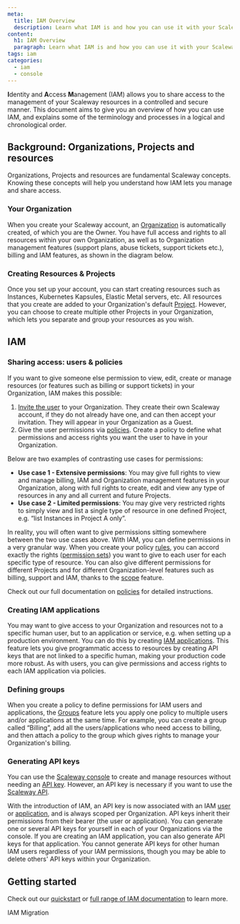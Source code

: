 ```yaml
---
meta:
  title: IAM Overview
  description: Learn what IAM is and how you can use it with your Scaleway account
content:
  h1: IAM Overview
  paragraph: Learn what IAM is and how you can use it with your Scaleway account
tags: iam
categories: 
  - iam
  - console
---
```


**I**dentity and **A**ccess **M**anagement (IAM) allows you to share access to the management of your Scaleway resources in a controlled and secure manner. This document aims to give you an overview of how you can use IAM, and explains some of the terminology and processes in a logical and chronological order.

## Background: Organizations, Projects and resources

Organizations, Projects and resources are fundamental Scaleway concepts. Knowing these concepts will help you understand how IAM lets you manage and share access.

### Your Organization

When you create your Scaleway account, an [Organization](/identity-and-access-management/iam/concepts/#organization) is automatically created, of which you are the Owner. You have full access and rights to all resources within your own Organization, as well as to Organization management features (support plans, abuse tickets, support tickets etc.), billing and IAM features, as shown in the diagram below.

  <Lightbox src="scaleway-iam-organization.webp" alt="" />

### Creating Resources & Projects

Once you set up your account, you can start creating resources such as Instances, Kubernetes Kapsules, Elastic Metal servers, etc. All resources that you create are added to your Organization's default [Project](/identity-and-access-management/iam/concepts/#project). However, you can choose to create multiple other Projects in your Organization, which lets you separate and group your resources as you wish.

## IAM

### Sharing access: users & policies

If you want to give someone else permission to view, edit, create or manage resources (or features such as billing or support tickets) in your Organization, IAM makes this possible:

1. [Invite the user](/identity-and-access-management/iam/how-to/invite-user-to-orga) to your Organization. They create their own Scaleway account, if they do not already have one, and can then accept your invitation. They will appear in your Organization as a Guest.
    <Lightbox src="scaleway-iam-owners-guests.webp" alt="" />
2. Give the user permissions via [policies](/identity-and-access-management/iam/concepts/#policy). Create a policy to define what permissions and access rights you want the user to have in your Organization.
    <Lightbox src="scaleway-iam-policy.webp" alt="" />

Below are two examples of contrasting use cases for permissions:

- **Use case 1 - Extensive permissions**: You may give full rights to view and manage billing, IAM and Organization management features in your Organization, along with full rights to create, edit and view any type of resources in any and all current and future Projects.
- **Use case 2 - Limited permissions**: You may give very restricted rights to simply view and list a single type of resource in one defined Project, e.g. “list Instances in Project A only”.

In reality, you will often want to give permissions sitting somewhere between the two use cases above. With IAM, you can define permissions in a very granular way. When you create your policy [rules](/identity-and-access-management/iam/concepts/#rule), you can accord exactly the rights ([permission sets](/identity-and-access-management/iam/concepts/#permission-set)) you want to give to each user for each specific type of resource. You can also give different permissions for different Projects and for different Organization-level features such as billing, support and IAM, thanks to the [scope](/identity-and-access-management/iam/concepts/#scope) feature.



Check out our full documentation on [policies](/identity-and-access-management/iam/reference-content/policy/) for detailed instructions.

### Creating IAM applications

You may want to give access to your Organization and resources not to a specific human user, but to an application or service, e.g. when setting up a production environment. You can do this by creating [IAM applications](/identity-and-access-management/iam/concepts/#application). This feature lets you give programmatic access to resources by creating API keys that are not linked to a specific human, making your production code more robust. As with users, you can give permissions and access rights to each IAM application via policies.

<Lightbox src="scaleway-iam-create-app.webp" alt="" />

### Defining groups

When you create a policy to define permissions for IAM users and applications, the [Groups](/identity-and-access-management/iam/concepts/#group) feature lets you apply one policy to multiple users and/or applications at the same time. For example, you can create a group called “Billing”, add all the users/applications who need access to billing, and then attach a policy to the group which gives rights to manage your Organization's billing.

<Lightbox src="scaleway-iam-concepts.webp" alt="" />

### Generating API keys

You can use the [Scaleway console](https://console.scaleway.com) to create and manage resources without needing an [API key](/identity-and-access-management/iam/concepts/#api-key). However, an API key is necessary if you want to use the [Scaleway API](https://www.scaleway.com/en/developers/api/).

With the introduction of IAM, an API key is now associated with an IAM [user](/identity-and-access-management/iam/concepts/#user) or [application](/identity-and-access-management/iam/concepts/#application), and is always scoped per Organization. API keys inherit their permissions from their bearer (the user or application). You can generate one or several API keys for yourself in each of your Organizations via the console. If you are creating an IAM application, you can also generate API keys for that application. You cannot generate API keys for other human IAM users regardless of your IAM permissions, though you may be able to delete others' API keys within your Organization.

<Lightbox src="scaleway-iam-api-key.webp" alt="" />

## Getting started

Check out our [quickstart](/identity-and-access-management/iam/quickstart) or [full range of IAM documentation](/identity-and-access-management/iam) to learn more.


<Navigation title="See Also">
  <NextButton to="/identity-and-access-management/iam/reference-content/migration/">IAM Migration</NextButton>
</Navigation>